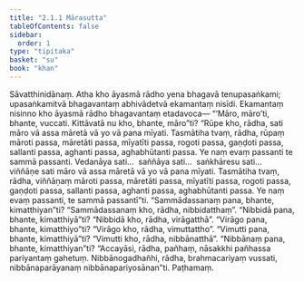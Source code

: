 ```yaml
---
title: "2.1.1 Mārasutta"
tableOfContents: false
sidebar:
  order: 1
type: "tipitaka"
basket: "su"
book: "khan"
---
```



<DynamicBreadcrumb />

<Division number="160" book="khan" bookNo="13" page="154">

<Paragraph number="821" book="khan">
Sāvatthinidānaṃ. Atha kho āyasmā rādho yena bhagavā tenupasaṅkami; upasaṅkamitvā bhagavantaṃ abhivādetvā ekamantaṃ nisīdi. Ekamantaṃ nisinno kho āyasmā rādho bhagavantaṃ etadavoca—
</Paragraph>

<Paragraph number="822" book="khan">
“‘Māro, māro’ti, bhante, vuccati. Kittāvatā nu kho, bhante, māro”ti? “Rūpe kho, rādha, sati māro vā assa māretā vā yo vā pana mīyati. Tasmātiha tvaṃ, rādha, rūpaṃ māroti passa, māretāti passa, mīyatīti passa, rogoti passa, gaṇḍoti passa, sallanti passa, aghanti passa, aghabhūtanti passa. Ye naṃ evaṃ passanti te sammā passanti. Vedanāya sati…  saññāya sati…  saṅkhāresu sati…  viññāṇe sati māro vā assa māretā vā yo vā pana mīyati. Tasmātiha tvaṃ, rādha, viññāṇaṃ māroti passa, māretāti passa, mīyatīti passa, rogoti passa, gaṇḍoti passa, sallanti passa, aghanti passa, aghabhūtanti passa. Ye naṃ evaṃ passanti, te sammā passantī”ti.
</Paragraph>

<Paragraph number="823" book="khan">
“Sammādassanaṃ pana, bhante, kimatthiyan”ti? “Sammādassanaṃ kho, rādha, nibbidatthaṃ”. “Nibbidā pana, bhante, kimatthiyā”ti? “Nibbidā kho, rādha, virāgatthā”. “Virāgo pana, bhante, kimatthiyo”ti? “Virāgo kho, rādha, vimuttattho”. “Vimutti pana, bhante, kimatthiyā”ti? “Vimutti kho, rādha, nibbānatthā”. “Nibbānaṃ pana, bhante, kimatthiyan”ti? “Accayāsi, rādha, pañhaṃ, nāsakkhi pañhassa pariyantaṃ gahetuṃ. Nibbānogadhañhi, rādha, brahmacariyaṃ vussati, nibbānaparāyanaṃ nibbānapariyosānan”ti.

</Paragraph>
</Division>

<Paragraph number="824" type="center" book="khan">
Paṭhamaṃ.
</Paragraph>